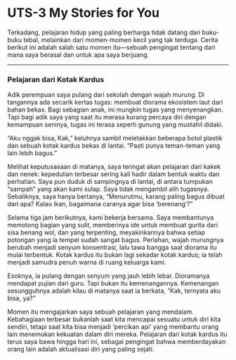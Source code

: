 # UTS-3 My Stories for You

Terkadang, pelajaran hidup yang paling berharga tidak datang dari buku-buku tebal, melainkan dari momen-momen kecil yang tak terduga. Cerita berikut ini adalah salah satu momen itu—sebuah pengingat tentang dari mana saya berasal dan untuk apa saya berjuang.

---

### Pelajaran dari Kotak Kardus

Adik perempuan saya pulang dari sekolah dengan wajah murung. Di tangannya ada secarik kertas tugas: membuat diorama ekosistem laut dari bahan bekas. Bagi sebagian anak, ini mungkin tugas yang menyenangkan. Tapi bagi adik saya yang saat itu merasa kurang percaya diri dengan kemampuan seninya, tugas ini terasa seperti gunung yang mustahil didaki.

"Aku nggak bisa, Kak," keluhnya sambil meletakkan beberapa botol plastik dan sebuah kotak kardus bekas di lantai. "Pasti punya teman-teman yang lain lebih bagus."

Melihat keputusasaan di matanya, saya teringat akan pelajaran dari kakek dan nenek: kepedulian terbesar sering kali hadir dalam bentuk waktu dan perhatian. Saya pun duduk di sampingnya di lantai, di antara tumpukan "sampah" yang akan kami sulap. Saya tidak mengambil alih tugasnya. Sebaliknya, saya hanya bertanya, "Menurutmu, karang paling bagus dibuat dari apa? Kalau ikan, bagaimana caranya agar bisa 'berenang'?"

Selama tiga jam berikutnya, kami bekerja bersama. Saya membantunya memotong bagian yang sulit, memberinya ide untuk membuat gurita dari sisa benang wol, dan yang terpenting, meyakinkannya bahwa setiap potongan yang ia tempel sudah sangat bagus. Perlahan, wajah murungnya berubah menjadi senyum konsentrasi, lalu tawa bangga saat diorama itu mulai terbentuk. Kotak kardus itu bukan lagi sekadar kotak kardus; ia telah menjadi samudra penuh warna di ruang keluarga kami.

Esoknya, ia pulang dengan senyum yang jauh lebih lebar. Dioramanya mendapat pujian dari guru. Tapi bukan itu kemenangannya. Kemenangan sesungguhnya adalah kilau di matanya saat ia berkata, "Kak, ternyata aku bisa, ya?"

Momen itu mengajarkan saya sebuah pelajaran yang mendalam. Kebahagiaan terbesar bukanlah saat kita mencapai sesuatu untuk diri kita sendiri, tetapi saat kita bisa menjadi 'percikan api' yang membantu orang lain menemukan kekuatan dalam diri mereka. Pelajaran dari kotak kardus itu terus saya bawa hingga hari ini, sebagai pengingat bahwa memberdayakan orang lain adalah aktualisasi diri yang paling sejati.